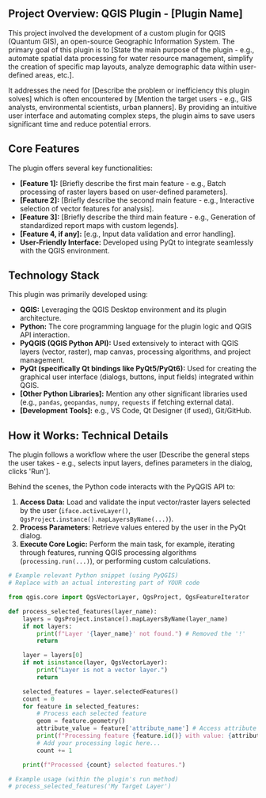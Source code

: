 <!-- src/project-content/1.mdx -->

## Project Overview: QGIS Plugin - [Plugin Name]

This project involved the development of a custom plugin for QGIS (Quantum GIS), an open-source Geographic Information System. The primary goal of this plugin is to [State the main purpose of the plugin - e.g., automate spatial data processing for water resource management, simplify the creation of specific map layouts, analyze demographic data within user-defined areas, etc.].

It addresses the need for [Describe the problem or inefficiency this plugin solves] which is often encountered by [Mention the target users - e.g., GIS analysts, environmental scientists, urban planners]. By providing an intuitive user interface and automating complex steps, the plugin aims to save users significant time and reduce potential errors.


## Core Features

The plugin offers several key functionalities:

* **[Feature 1]:** [Briefly describe the first main feature - e.g., Batch processing of raster layers based on user-defined parameters].
* **[Feature 2]:** [Briefly describe the second main feature - e.g., Interactive selection of vector features for analysis].
* **[Feature 3]:** [Briefly describe the third main feature - e.g., Generation of standardized report maps with custom legends].
* **[Feature 4, if any]:** [e.g., Input data validation and error handling].
* **User-Friendly Interface:** Developed using PyQt to integrate seamlessly with the QGIS environment.

## Technology Stack

This plugin was primarily developed using:

* **QGIS:** Leveraging the QGIS Desktop environment and its plugin architecture.
* **Python:** The core programming language for the plugin logic and QGIS API interaction.
* **PyQGIS (QGIS Python API):** Used extensively to interact with QGIS layers (vector, raster), map canvas, processing algorithms, and project management.
* **PyQt (specifically Qt bindings like PyQt5/PyQt6):** Used for creating the graphical user interface (dialogs, buttons, input fields) integrated within QGIS.
* **[Other Python Libraries]:** Mention any other significant libraries used (e.g., `pandas`, `geopandas`, `numpy`, `requests` if fetching external data).
* **[Development Tools]:** e.g., VS Code, Qt Designer (if used), Git/GitHub.

## How it Works: Technical Details

The plugin follows a workflow where the user [Describe the general steps the user takes - e.g., selects input layers, defines parameters in the dialog, clicks 'Run'].

Behind the scenes, the Python code interacts with the PyQGIS API to:
1.  **Access Data:** Load and validate the input vector/raster layers selected by the user (`iface.activeLayer()`, `QgsProject.instance().mapLayersByName(...)`).
2.  **Process Parameters:** Retrieve values entered by the user in the PyQt dialog.
3.  **Execute Core Logic:** Perform the main task, for example, iterating through features, running QGIS processing algorithms (`processing.run(...)`), or performing custom calculations.

```python
# Example relevant Python snippet (using PyQGIS)
# Replace with an actual interesting part of YOUR code

from qgis.core import QgsVectorLayer, QgsProject, QgsFeatureIterator

def process_selected_features(layer_name):
    layers = QgsProject.instance().mapLayersByName(layer_name)
    if not layers:
        print(f"Layer '{layer_name}' not found.") # Removed the '!'
        return

    layer = layers[0]
    if not isinstance(layer, QgsVectorLayer):
        print("Layer is not a vector layer.")
        return

    selected_features = layer.selectedFeatures()
    count = 0
    for feature in selected_features:
        # Process each selected feature
        geom = feature.geometry()
        attribute_value = feature['attribute_name'] # Access attribute
        print(f"Processing feature {feature.id()} with value: {attribute_value}")
        # Add your processing logic here...
        count += 1

    print(f"Processed {count} selected features.")

# Example usage (within the plugin's run method)
# process_selected_features('My Target Layer')
